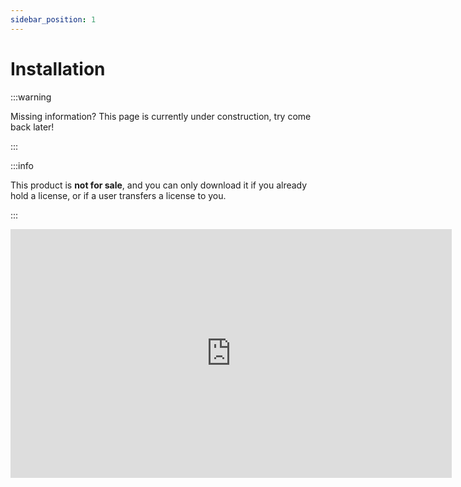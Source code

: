 ```yaml
---
sidebar_position: 1
---
```


# Installation

:::warning

Missing information? This page is currently under construction, try come back later!

:::

:::info

This product is **not for sale**, and you can only download it if you already hold a license, or if a user transfers a license to you.

:::

<iframe width="705.61" height="397.5" src="https://www.youtube.com/embed/t0c9IcMBF74" title="CafePOSLite - Setup &amp; How to use." frameborder="0" allow="accelerometer; autoplay; clipboard-write; encrypted-media; gyroscope; picture-in-picture; web-share; fullscreen"></iframe>
